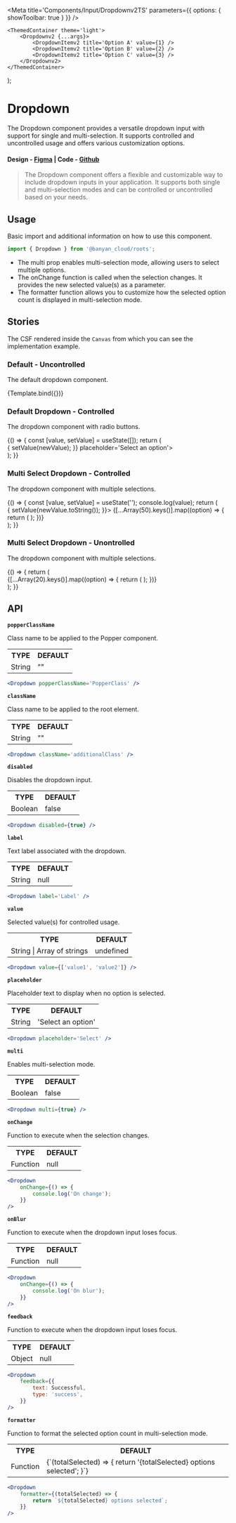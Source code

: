 

<Meta title='Components/Input/Dropdownv2TS' parameters={{ options: { showToolbar: true } }} />

	<ThemedContainer theme='light'>
		<Dropdownv2 {...args}>
			<DropdownItemv2 title='Option A' value={1} />
			<DropdownItemv2 title='Option B' value={2} />
			<DropdownItemv2 title='Option C' value={3} />
		</Dropdownv2>
	</ThemedContainer>
);

# Dropdown

The Dropdown component provides a versatile dropdown input with support for single and multi-selection. It supports controlled and uncontrolled usage and offers various customization options.

#### Design - [Figma](https://www.figma.com/file/e9opoAtQHBo4vFd6u0Co98/Component-Library?node-id=1%3A6&mode=dev) | Code - [Github](https://github.com/banyandata-cloud/roots/tree/main/components/input/dropdown)

> The Dropdown component offers a flexible and customizable way to include dropdown inputs in your application. It supports both single and multi-selection modes and can be controlled or uncontrolled based on your needs.

## Usage

Basic import and additional information on how to use this component.

```js
import { Dropdown } from '@banyan_cloud/roots';
```

-   The multi prop enables multi-selection mode, allowing users to select multiple options.
-   The onChange function is called when the selection changes. It provides the new selected value(s) as a parameter.
-   The formatter function allows you to customize how the selected option count is displayed in multi-selection mode.

## Stories

The CSF rendered inside the `Canvas` from which you can see the implementation example.

### Default - Uncontrolled

The default dropdown component.

<Canvas>
	<Story
		name='Default Uncontrolled'
		args={{
			label: 'Default Dropdown',
			placeholder: 'Select an option',
		}}>
		{Template.bind({})}
	</Story>
</Canvas>

### Default Dropdown - Controlled

The dropdown component with radio buttons.

<Canvas>
	<Story name='Default Controlled'>
		{() => {
			const [value, setValue] = useState([]);
			return (
				<div>
					<Dropdownv2
						value={value}
						highlightOnSelect
						label='Default Dropdown With States'
						onChange={(event, newValue) => {
							setValue(newValue);
						}}
						placeholder='Select an option'>
						<DropdownItemv2 title='Option A' value={1} />
						<DropdownItemv2 title='Option B' value={2} />
						<DropdownItemv2 title='Option C' value={3} />
					</Dropdownv2>
				</div>
			);
		}}
	</Story>
</Canvas>

### Multi Select Dropdown - Controlled

The dropdown component with multiple selections.

<Canvas>
	<Story name='Multi Select Controlled'>
		{() => {
			const [value, setValue] = useState('');
			console.log(value);
			return (
				<div>
					<Dropdownv2
						value={value?.split(',')}
						multi={true}
						label='Multi Select Checkbox Dropdown'
						placeholder='Select an option'
						onChange={(event, newValue) => {
							setValue(newValue.toString());
						}}>
						{[...Array(50).keys()].map((option) => {
							return (
								<DropdownItemv2
									key={option}
									title={`Option ${option + 1}`}
									value={option + 1}
									variant='checkbox'
								/>
							);
						})}
					</Dropdownv2>
				</div>
			);
		}}
	</Story>
</Canvas>

### Multi Select Dropdown - Unontrolled

The dropdown component with multiple selections.

<Canvas>
	<Story name='Multi Select Uncontrolled'>
		{() => {
			return (
				<div>
					<Dropdownv2
						multi={true}
						label='Uncontrolled Multi Select Checkbox Dropdown'
						placeholder='Select an option'>
						{[...Array(20).keys()].map((option) => {
							return (
								<DropdownItemv2
									key={option}
									title={`Option ${option + 1}`}
									value={option + 1}
									variant='checkbox'
								/>
							);
						})}
					</Dropdownv2>
				</div>
			);
		}}
	</Story>
</Canvas>

## API

**`popperClassName`**

Class name to be applied to the Popper component.

<table style={{ width: '100%' }}>
	<tr>
		<th style={{ textAlign: 'left', width: '50%' }}>TYPE</th>
		<th style={{ textAlign: 'left', width: '50%' }}>DEFAULT</th>
	</tr>
	<tr>
		<td>String</td>
		<td>""</td>
	</tr>
</table>

```jsx
<Dropdown popperClassName='PopperClass' />
```

**`className`**

Class name to be applied to the root element.

<table style={{ width: '100%' }}>
	<tr>
		<th style={{ textAlign: 'left', width: '50%' }}>TYPE</th>
		<th style={{ textAlign: 'left', width: '50%' }}>DEFAULT</th>
	</tr>
	<tr>
		<td>String</td>
		<td>""</td>
	</tr>
</table>

```jsx
<Dropdown className='additionalClass' />
```

**`disabled`**

Disables the dropdown input.

<table style={{ width: '100%' }}>
	<tr>
		<th style={{ textAlign: 'left', width: '50%' }}>TYPE</th>
		<th style={{ textAlign: 'left', width: '50%' }}>DEFAULT</th>
	</tr>
	<tr>
		<td>Boolean</td>
		<td>false</td>
	</tr>
</table>

```jsx
<Dropdown disabled={true} />
```

**`label`**

Text label associated with the dropdown.

<table style={{ width: '100%' }}>
	<tr>
		<th style={{ textAlign: 'left', width: '50%' }}>TYPE</th>
		<th style={{ textAlign: 'left', width: '50%' }}>DEFAULT</th>
	</tr>
	<tr>
		<td>String</td>
		<td>null</td>
	</tr>
</table>

```jsx
<Dropdown label='Label' />
```

**`value`**

Selected value(s) for controlled usage.

<table style={{ width: '100%' }}>
	<tr>
		<th style={{ textAlign: 'left', width: '50%' }}>TYPE</th>
		<th style={{ textAlign: 'left', width: '50%' }}>DEFAULT</th>
	</tr>
	<tr>
		<td>String | Array of strings</td>
		<td>undefined</td>
	</tr>
</table>

```jsx
<Dropdown value={['value1', 'value2']} />
```

**`placeholder`**

Placeholder text to display when no option is selected.

<table style={{ width: '100%' }}>
	<tr>
		<th style={{ textAlign: 'left', width: '50%' }}>TYPE</th>
		<th style={{ textAlign: 'left', width: '50%' }}>DEFAULT</th>
	</tr>
	<tr>
		<td>String</td>
		<td>'Select an option'</td>
	</tr>
</table>

```jsx
<Dropdown placeholder='Select' />
```

**`multi`**

Enables multi-selection mode.

<table style={{ width: '100%' }}>
	<tr>
		<th style={{ textAlign: 'left', width: '50%' }}>TYPE</th>
		<th style={{ textAlign: 'left', width: '50%' }}>DEFAULT</th>
	</tr>
	<tr>
		<td>Boolean</td>
		<td>false</td>
	</tr>
</table>

```jsx
<Dropdown multi={true} />
```

**`onChange`**

Function to execute when the selection changes.

<table style={{ width: '100%' }}>
	<tr>
		<th style={{ textAlign: 'left', width: '50%' }}>TYPE</th>
		<th style={{ textAlign: 'left', width: '50%' }}>DEFAULT</th>
	</tr>
	<tr>
		<td>Function</td>
		<td>null</td>
	</tr>
</table>

```jsx
<Dropdown
	onChange={() => {
		console.log('On change');
	}}
/>
```

**`onBlur`**

Function to execute when the dropdown input loses focus.

<table style={{ width: '100%' }}>
	<tr>
		<th style={{ textAlign: 'left', width: '50%' }}>TYPE</th>
		<th style={{ textAlign: 'left', width: '50%' }}>DEFAULT</th>
	</tr>
	<tr>
		<td>Function</td>
		<td>null</td>
	</tr>
</table>

```jsx
<Dropdown
	onChange={() => {
		console.log('On blur');
	}}
/>
```

**`feedback`**

Function to execute when the dropdown input loses focus.

<table style={{ width: '100%' }}>
	<tr>
		<th style={{ textAlign: 'left', width: '50%' }}>TYPE</th>
		<th style={{ textAlign: 'left', width: '50%' }}>DEFAULT</th>
	</tr>
	<tr>
		<td>Object</td>
		<td>null</td>
	</tr>
</table>

```jsx
<Dropdown
	feedback={{
		text: Successful,
		type: 'success',
	}}
/>
```

**`formatter`**

Function to format the selected option count in multi-selection mode.

<table style={{ width: '100%' }}>
	<tr>
		<th style={{ textAlign: 'left', width: '50%' }}>TYPE</th>
		<th style={{ textAlign: 'left', width: '50%' }}>DEFAULT</th>
	</tr>
	<tr>
		<td>Function</td>
		<td>
			{`(totalSelected) => {
		return '{totalSelected} options selected';
		}`}
		</td>
	</tr>
</table>

```jsx
<Dropdown
	formatter={(totalSelected) => {
		return `${totalSelected} options selected`;
	}}
/>
```
